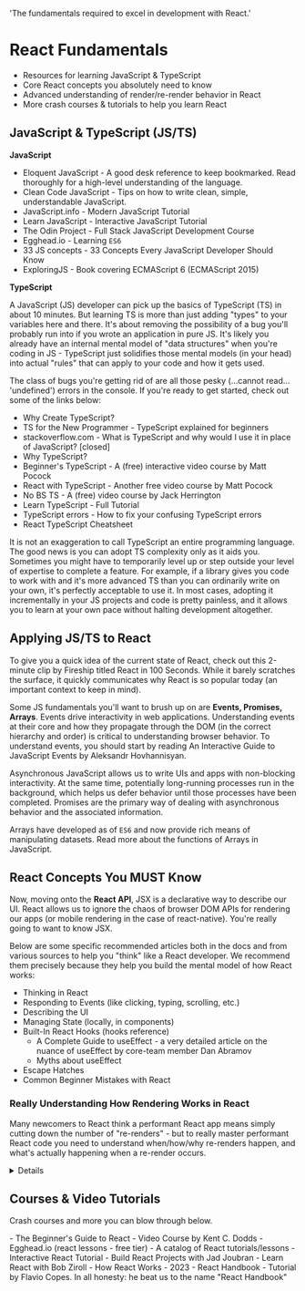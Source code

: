   'The fundamentals required to excel in development with React.'

# React Fundamentals

<Summary>
  <ul>
    <li>Resources for learning JavaScript &amp; TypeScript</li>
    <li>Core React concepts you absolutely need to know</li>
    <li>Advanced understanding of render/re-render behavior in React</li>
    <li>More crash courses &amp; tutorials to help you learn React</li>
  </ul>
</Summary>

## JavaScript & TypeScript (JS/TS)

**JavaScript**

- <Resource url='https://eloquentjavascript.net/'>Eloquent JavaScript</Resource> - A good desk reference to keep bookmarked. Read thoroughly for a high-level understanding of the language.
- <Resource url='https://github.com/ryanmcdermott/clean-code-javascript'>Clean Code JavaScript</Resource> - Tips on how to write clean, simple, understandable JavaScript.
- <Resource url='https://javascript.info/'>JavaScript.info</Resource> - Modern JavaScript Tutorial
- <Resource url='https://learnjavascript.online/'>Learn JavaScript</Resource> - Interactive JavaScript Tutorial
- <Resource url='https://www.theodinproject.com/paths/full-stack-javascript'>The Odin Project</Resource> - Full Stack JavaScript Development Course
- <Resource url='https://egghead.io/courses/learn-es6-ecmascript-2015'>Egghead.io</Resource> - Learning `ES6`
- <Resource url='https://github.com/leonardomso/33-js-concepts'>33 JS concepts</Resource> - 33 Concepts Every JavaScript Developer Should Know
- <Resource url='https://exploringjs.com/es6.html'>ExploringJS</Resource> - Book covering ECMAScript 6 (ECMAScript 2015)

**TypeScript**

A JavaScript (JS) developer can pick up the basics of TypeScript (TS) in about 10 minutes. But learning TS is more than just adding "types" to your variables here and there. It's about removing the possibility of a bug you'll probably run into if you wrote an application in pure JS. It's likely you already have an internal mental model of "data structures" when you're coding in JS - TypeScript just solidifies those mental models (in your head) into actual "rules" that can apply to your code and how it gets used.

The class of bugs you're getting rid of are all those pesky (…cannot read… 'undefined') errors in the console. If you're ready to get started, check out some of the links below:

- <Resource url='https://www.typescriptlang.org/why-create-typescript'>Why Create TypeScript?</Resource>
- <Resource url='https://www.typescriptlang.org/docs/handbook/typescript-from-scratch.html'>TS for the New Programmer</Resource> - TypeScript explained for beginners
- <Resource url='https://stackoverflow.com/questions/12694530/what-is-typescript-and-why-would-i-use-it-in-place-of-javascript/35048303#35048303'>stackoverflow.com - What is TypeScript and why would I use it in place of JavaScript? [closed]</Resource>
- <Resource url='https://www.typescriptcourse.com/why-typescript'>Why TypeScript?</Resource>
- <Resource url='https://www.totaltypescript.com/tutorials/beginners-typescript'>Beginner's TypeScript</Resource> - A (free) interactive video course by Matt Pocock
- <Resource url='https://www.totaltypescript.com/tutorials/react-with-typescript'>React with TypeScript</Resource> - Another free video course by Matt Pocock
- <Resource url='https://www.youtube.com/playlist?list=PLNqp92_EXZBJYFrpEzdO2EapvU0GOJ09n'>No BS TS</Resource> - A (free) video course by Jack Herrington
- <Resource url='https://www.youtube.com/watch?v=30LWjhZzg50'>Learn TypeScript - Full Tutorial</Resource>
- <Resource url='https://typescript.tv/errors/'>TypeScript errors</Resource> - How to fix your confusing TypeScript errors
- <Resource url='https://react-typescript-cheatsheet.netlify.app/'>React TypeScript Cheatsheet</Resource>

It is not an exaggeration to call TypeScript an entire programming language. The good news is you can adopt TS complexity only as it aids you. Sometimes you might have to temporarily level up or step outside your level of expertise to complete a feature. For example, if a library gives you code to work with and it's more advanced TS than you can ordinarily write on your own, it's perfectly acceptable to use it. In most cases, adopting it incrementally in your JS projects and code is pretty painless, and it allows you to learn at your own pace without halting development altogether.

## Applying JS/TS to React

To give you a quick idea of the current state of React, check out this 2-minute clip by Fireship titled <Resource url='https://www.youtube.com/watch?v=Tn6-PIqc4UM'>React in 100 Seconds</Resource>. While it barely scratches the surface, it quickly communicates why React is so popular today (an important context to keep in mind).

Some JS fundamentals you'll want to brush up on are **Events, Promises, Arrays**. Events drive interactivity in web applications. Understanding events at their core and how they propagate through the DOM (in the correct hierarchy and order) is critical to understanding browser behavior. To understand events, you should start by reading <Resource url='https://www.aleksandrhovhannisyan.com/blog/interactive-guide-to-javascript-events/'>An Interactive Guide to JavaScript Events</Resource> by Aleksandr Hovhannisyan.

<Resource url='https://developer.mozilla.org/en-US/docs/Learn/JavaScript/Asynchronous'>Asynchronous JavaScript</Resource> allows us to write UIs and apps with non-blocking interactivity. At the same time, potentially long-running processes run in the background, which helps us defer behavior until those processes have been completed. <Resource url='https://developer.mozilla.org/en-US/docs/Learn/JavaScript/Asynchronous/Promises'>Promises</Resource> are the primary way of dealing with asynchronous behavior and the associated information.

Arrays have developed as of `ES6` and now provide rich means of manipulating datasets. Read more about the functions of <Resource url='https://www.freecodecamp.org/news/complete-introduction-to-the-most-useful-javascript-array-methods/'>Arrays in JavaScript</Resource>.

## React Concepts You MUST Know

Now, moving onto the **React API**, JSX is a <Resource url='https://ui.dev/imperative-vs-declarative-programming'>declarative</Resource> way to describe our UI. React allows us to ignore the chaos of browser DOM APIs for rendering our apps (or mobile rendering in the case of react-native). You're <Resource url='https://react.dev/learn/writing-markup-with-jsx'>really</Resource> going to <Resource url='https://react.dev/learn/javascript-in-jsx-with-curly-braces'>want</Resource> to know <Resource url='https://www.codecademy.com/learn/react-101/modules/react-101-jsx-u/cheatsheet'>JSX</Resource>.

Below are some specific recommended articles both in the docs and from various sources to help you "think" like a React developer. We recommend them precisely because they help you build the mental model of how React works:

- <Resource url='https://react.dev/learn/thinking-in-react'>Thinking in React</Resource>
- <Resource url='https://react.dev/learn/responding-to-events'>Responding to Events</Resource> (like clicking, typing, scrolling, etc.)
- <Resource url='https://react.dev/learn/describing-the-ui'>Describing the UI</Resource>
- <Resource url='https://react.dev/learn/managing-state'>Managing State</Resource> (locally, in components)
- <Resource url='https://react.dev/reference/react'>Built-In React Hooks</Resource> (hooks reference)
  - <Resource url='https://overreacted.io/a-complete-guide-to-useeffect/'>A Complete Guide to useEffect</Resource> - a very detailed article on the nuance of useEffect by core-team member Dan Abramov
  - <Resource url='https://epicreact.dev/myths-about-useeffect/'>Myths about useEffect</Resource>
- <Resource url='https://react.dev/learn/escape-hatches'>Escape Hatches</Resource>
- <Resource url='https://www.joshwcomeau.com/react/common-beginner-mistakes/'>Common Beginner Mistakes with React</Resource>

### Really Understanding How Rendering Works in React

Many newcomers to React think a performant React app means simply cutting down the number of "re-renders" - but to really master performant React code you need to understand when/how/why re-renders happen, and what's actually happening when a re-render occurs.

<Details icon='resources' label='Advanced Material on Rendering in React'>

- <Resource url='https://react.dev/learn/render-and-commit'>Rendering in React</Resource>
- <Resource url='https://ui.dev/why-react-renders'>Why React Renders</Resource>
- <Resource url='https://www.joshwcomeau.com/react/why-react-re-renders/'>Why React Re-Renders</Resource>
- <Resource url='https://blog.isquaredsoftware.com/2020/05/blogged-answers-a-mostly-complete-guide-to-react-rendering-behavior/'>A (mostly) complete guide to react rendering behavior</Resource>
- Everything on <Resource url='https://www.developerway.com/posts?filter=re-renders'>developerway.com</Resource> that has to do with re-rendering
- <Resource url='https://react.gg/visualized'>React, Visualized</Resource>
- <Resource url='https://alexsidorenko.com/blog/react-render-always-rerenders/'>A Visual Guide to React Rendering</Resource>
- <Resource url='https://codesandbox.io/s/a-visual-guide-to-react-rendering-sandbox-td70u?file=/src/sandbox.jsx'>Interactive CodeSandbox</Resource> that shows how/when parents re-render any direct child components used in the render (NOT to be confused with the `children` prop, which do NOT always trigger re-renders if/when they change)
  - Notice that `Component B` in this example is <Resource url='https://react.dev/reference/react/memo'>memoized</Resource> with `memo()`
- <Resource url='https://alexsidorenko.com/blog/react-render-children-prop/'>React recursively re-renders child components, but there is a nuance</Resource>
  - Props changing will trigger a re-render or all child components directly used in a parent
  - the `children` prop changes will NOT trigger re-renders (assuming you just pass the `{children}` right through to render in the component's definition)
- <Resource url='https://julesblom.com/writing/react-hook-component-timeline'>Timeline of a React Component With Hooks</Resource>
  - An interactive timeline showing how a React component with hooks runs
- <Resource url='https://julesblom.com/writing/parents-owners-performance'>Parents & Owners in React: Rendering Performance</Resource>
  - Being aware of the distinction between parent and owner components can help you isolate updates and improve rendering performance.

</Details>



## Courses & Video Tutorials

Crash courses and more you can blow through below.

<Expand parent='Video Courses'>
- <Resource url='https://egghead.io/courses/the-beginner-s-guide-to-react'>The Beginner's Guide to React</Resource> - Video Course by Kent C. Dodds
- <Resource url='https://egghead.io/q/react?access_state=free'>Egghead.io (react lessons - free tier)</Resource> - A catalog of React tutorials/lessons
</Expand>

<Expand parent='Interactive Courses'>
- <Resource url='https://react-tutorial.app/'>Interactive React Tutorial</Resource> - Build React Projects with Jad Joubran
- <Resource url='https://scrimba.com/learn/learnreact'>Learn React</Resource> with Bob Ziroll
</Expand>

<Expand parent='Misc'>
- <Resource url='https://www.youtube.com/watch?v=za2FZ8QCE18'>How React Works - 2023</Resource>
- <Resource url='https://flaviocopes.com/book/react/'>React Handbook</Resource> - Tutorial by Flavio Copes. In all honesty: he beat us to the name "React Handbook"
</Expand>
